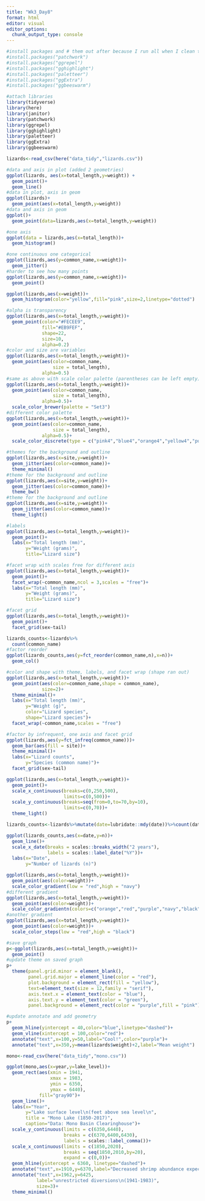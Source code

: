 ```yaml
---
title: "Wk3_Day8"
format: html
editor: visual
editor_options: 
  chunk_output_type: console
---
```


```r
#install packages and # them out after because I run all when I clean the environment
#install.packages("patchwork")
#install.packages("ggrepel")
#install.packages("gghighlight")
#install.packages("paletteer")
#install.packages("ggExtra")
#install.packages("ggbeeswarm")

```

```r
#attach libraries
library(tidyverse)
library(here)
library(janitor)
library(patchwork)
library(ggrepel)
library(gghighlight)
library(paletteer)
library(ggExtra)
library(ggbeeswarm)
```

```r
lizards<-read_csv(here("data_tidy","lizards.csv"))
```

```r
#data and axis in plot (added 2 geometries)
ggplot(lizards, aes(x=total_length,y=weight)) +
  geom_point()+
  geom_line()
#data in plot, axis in geom
ggplot(lizards)+
  geom_point(aes(x=total_length,y=weight))
#data and axis in geom
ggplot()+
  geom_point(data=lizards,aes(x=total_length,y=weight))

```

```r
#one axis
ggplot(data = lizards,aes(x=total_length))+
  geom_histogram()
```

```r
#one continuous one categorical
ggplot(lizards,aes(y=common_name,x=weight))+
  geom_jitter()
#harder to see how many points
ggplot(lizards,aes(y=common_name,x=weight))+
  geom_point()
```

```r
ggplot(lizards,aes(x=weight))+
  geom_histogram(color="yellow",fill="pink",size=2,linetype="dotted")
```

```r
#alpha is transparency
ggplot(lizards,aes(x=total_length,y=weight))+
  geom_point(color="#FECEE9",
             fill="#EB9FEF",
             shape=22,
             size=10,
             alpha=0.2)
#color and size are variables
ggplot(lizards,aes(x=total_length,y=weight))+
  geom_point(aes(color=common_name,
                 size = total_length),
             alpha=0.5)
#same as above with scale color palette (parentheses can be left empty)
ggplot(lizards,aes(x=total_length,y=weight))+
  geom_point(aes(color=common_name,
                 size = total_length),
             alpha=0.5)+
  scale_color_brewer(palette = "Set3")
#different color palette
ggplot(lizards,aes(x=total_length,y=weight))+
  geom_point(aes(color=common_name,
                 size = total_length),
             alpha=0.5)+
  scale_color_discrete(type = c("pink4","blue4","orange4","yellow4","purple4","red4","grey4"))
```

```r
#themes for the background and outline
ggplot(lizards,aes(x=site,y=weight))+
  geom_jitter(aes(color=common_name))+
  theme_minimal()
#theme for the background and outline
ggplot(lizards,aes(x=site,y=weight))+
  geom_jitter(aes(color=common_name))+
  theme_bw()
#theme for the background and outline
ggplot(lizards,aes(x=site,y=weight))+
  geom_jitter(aes(color=common_name))+
  theme_light()
```

```r
#labels
ggplot(lizards,aes(x=total_length,y=weight))+
  geom_point()+
  labs(x="Total length (mm)",
       y="Weight (grams)",
       title="Lizard size")
```

```r
#facet wrap with scales free for different axis
ggplot(lizards,aes(x=total_length,y=weight))+
  geom_point()+
  facet_wrap(~common_name,ncol = 3,scales = "free")+
  labs(x="Total length (mm)",
       y="Weight (grams)",
       title="Lizard size")

```

```r
#facet grid
ggplot(lizards,aes(x=total_length,y=weight))+
  geom_point()+
  facet_grid(sex~tail)
```

```r
lizards_counts<-lizards%>%
  count(common_name)
#factor reorder
ggplot(lizards_counts,aes(y=fct_reorder(common_name,n),x=n))+
  geom_col()
```

```r
#color and shape with theme, labels, and facet wrap (shape ran out)
ggplot(lizards,aes(x=total_length,y=weight))+
  geom_point(aes(color=common_name,shape = common_name),
             size=2)+
  theme_minimal()+
  labs(x="Total length (mm)",
       y="Weight (g)",
       color="Lizard species",
       shape="Lizard species")+
  facet_wrap(~common_name,scales = "free")

```

```r
#factor by infrequent, one axis and facet grid
ggplot(lizards,aes(y=fct_infreq(common_name)))+
  geom_bar(aes(fill = site))+
  theme_minimal()+
  labs(x="Lizard counts",
       y="Species (common name)")+
  facet_grid(sex~tail)
```

```r
ggplot(lizards,aes(x=total_length,y=weight))+
  geom_point()+
  scale_x_continuous(breaks=c(0,250,500),
                     limits=c(0,500))+
  scale_y_continuous(breaks=seq(from=0,to=70,by=10),
                     limits=c(0,70))+
  theme_light()
```

```r
lizards_counts<-lizards%>%mutate(date=lubridate::mdy(date))%>%count(date)

ggplot(lizards_counts,aes(x=date,y=n))+
  geom_line()+
  scale_x_date(breaks = scales::breaks_width("2 years"),
               labels = scales::label_date("%Y"))+
  labs(x="Date",
       y="Number of lizards (n)")
```

```r
ggplot(lizards,aes(x=total_length,y=weight))+
  geom_point(aes(color=weight))+
  scale_color_gradient(low = "red",high = "navy")
#different gradient
ggplot(lizards,aes(x=total_length,y=weight))+
  geom_point(aes(color=weight))+
  scale_color_gradientn(colors=c("orange","red","purple","navy","black"))
#another gradient
ggplot(lizards,aes(x=total_length,y=weight))+
  geom_point(aes(color=weight))+
  scale_color_steps(low = "red",high = "black")
```

```r
#save graph
p<-ggplot(lizards,aes(x=total_length,y=weight))+
  geom_point()
#update theme on saved graph
p+
  theme(panel.grid.minor = element_blank(),
        panel.grid.major = element_line(color = "red"),
        plot.background = element_rect(fill = "yellow"),
        text=element_text(size = 12,family = "serif"),
        axis.text.x = element_text(color = "blue"),
        axis.text.y = element_text(color = "green"),
        panel.background = element_rect(color = "purple",fill = "pink"))
```

```r
#update annotate and add geometry
p+
  geom_hline(yintercept = 40,color="blue",linetype="dashed")+
  geom_vline(xintercept = 100,color="red")+
  annotate("text",x=100,y=50,label="Cool!",color="purple")+
  annotate("text",x=350,y=mean(lizards$weight)+2,label="Mean weight")
```

```r
mono<-read_csv(here("data_tidy","mono.csv"))
```

```r
ggplot(mono,aes(x=year,y=lake_level))+
  geom_rect(aes(xmin = 1941,
                xmax = 1983,
                ymin = 6350,
                ymax = 6440),
            fill="gray90")+
  geom_line()+
  labs(x="Year",
       y="Lake surface level\n(feet above sea level\n",
       title = "Mono Lake (1850-2017)",
       caption="Data: Mono Basin Clearinghouse")+
  scale_y_continuous(limits = c(6350,6440),
                     breaks = c(6370,6400,6430),
                     labels = scales::label_comma())+
  scale_x_continuous(limits = c(1850,2020),
                     breaks = seq(1850,2010,by=20),
                     expand = c(0,0))+
  geom_hline(yintercept = 6360, linetype="dashed")+
  annotate("text",x=1910,y=6370,label="Decreased shrimp abundance expected\n(6,360 feet above sea level)")+
  annotate("text",x=1962,y=6425,
           label="unrestricted diversions\n(1941-1983)",
           size=3)+
  theme_minimal()
```

